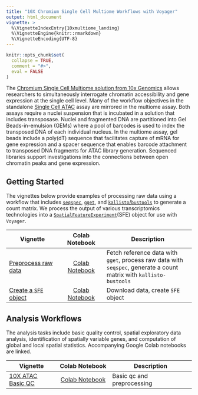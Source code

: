 ```yaml
---
title: "10X Chromium Single Cell Multiome Workflows with Voyager"
output: html_document
vignette: >
  %\VignetteIndexEntry{10xmultiome_landing}
  %\VignetteEngine{knitr::rmarkdown}
  %\VignetteEncoding{UTF-8}
---
```

  
```r
knitr::opts_chunk$set(
  collapse = TRUE,
  comment = "#>",
  eval = FALSE
)
```

The [Chromium Single Cell Multiome solution from 10x Genomics](https://www.10xgenomics.com/products/single-cell-multiome-atac-plus-gene-expression) allows researchers to simultaneously interrogate chromatin accessibility and gene expression at the single cell level. Many of the workflow objectives in the standalone [Single Cell ATAC](https://pachterlab.github.io/voyager/articles/10xatac_landing.html) assay are mirrored in the multiome assay. Both assays require a nuclei suspension that is incubated in a solution that includes transposase. Nuclei and fragmented DNA are partitioned into Gel Beads-in-emulsion (GEMs) where a pool of barcodes is used to index the transposed DNA of each individual nucleus. In the multiome assay, gel beads include a poly(dT) sequence that facilitates capture of  mRNA for gene expression and a spacer sequence that enables barcode attachment to transposed DNA fragments for ATAC library generation. Sequenced libraries support investigations into the connections between open chromatin peaks and gene expression.

## Getting Started

The vignettes below provide examples of processing raw data using a workflow that includes [`seqspec`](https://github.com/IGVF/seqspec), [`gget`](https://github.com/pachterlab/gget), and [`kallisto`/`bustools`](https://www.kallistobus.tools) to generate a count matrix. We process the output of various transcriptomics technologies into a [`SpatialFeatureExperiment`](https://bioconductor.org/packages/devel/bioc/html/SpatialFeatureExperiment.html)(SFE) object for use with `Voyager`. 

| Vignette | Colab Notebook | Description |
|--------------------|:---------------:|---------------------------------|
| [Preprocess raw data](https://pachterlab.github.io/voyager/articles/create_mtx_ca.html) | [Colab Notebook](https://colab.research.google.com/github/pachterlab/voyager/blob/documentation-devel/vignettes/create_mtx_ca.ipynb) | Fetch reference data with `gget`, process raw data with `seqspec`, generate a count matrix with `kallisto-bustools`|
| [Create a `SFE` object](https://pachterlab.github.io/voyager/articles/create_sfe.html) | [Colab Notebook](https://colab.research.google.com/github/pachterlab/voyager/blob/documentation-devel/vignettes/create_sfe.ipynb) | Download data, create `SFE` object |

## Analysis Workflows

The analysis tasks include basic quality control, spatial exploratory data analysis, identification of spatially variable genes, and computation of global and local spatial statistics. Accompanying Google Colab notebooks are linked.

| Vignette          |   Colab Notebook   | Description                   |
  |-------------------|:------------------:|-------------------------------|
  | [10X ATAC Basic QC](https://pachterlab.github.io/voyager/articles/vig14_10xmultiome.html) | [Colab Notebook](https://colab.research.google.com/github/pachterlab/voyager/blob/documentation-devel/vignettes/vig14_10xmultiome.ipynb) | Basic qc and preprocessing |
  
